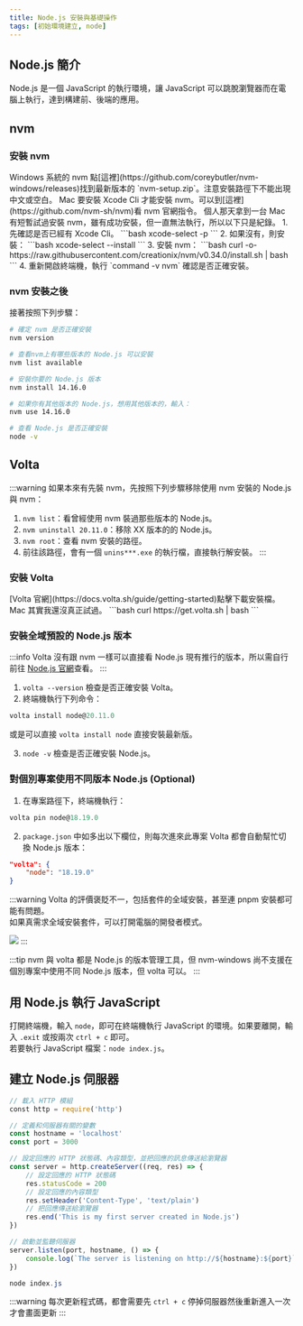 ```yaml
---
title: Node.js 安裝與基礎操作
tags: [初始環境建立, node]
---
```


## Node.js 簡介
Node.js 是一個 JavaScript 的執行環境，讓 JavaScript 可以跳脫瀏覽器而在電腦上執行，達到構建前、後端的應用。

## nvm
### 安裝 nvm
<Tabs>
  <TabItem value="windows" label="Windows" default>
    Windows 系統的 nvm 點[這裡](https://github.com/coreybutler/nvm-windows/releases)找到最新版本的 `nvm-setup.zip`。注意安裝路徑下不能出現中文或空白。
  </TabItem>
  <TabItem value="mac" label="Mac">
    Mac 要安裝 Xcode Cli 才能安裝 nvm。可以到[這裡](https://github.com/nvm-sh/nvm)看 nvm 官網指令。  
    個人那天拿到一台 Mac 有短暫試過安裝 nvm，雖有成功安裝，但一直無法執行，所以以下只是紀錄。
    1. 先確認是否已經有 Xcode Cli。
    ```bash
    xcode-select -p
    ```
    2. 如果沒有，則安裝：
    ```bash
    xcode-select --install
    ```
    3. 安裝 nvm：
    ```bash
    curl -o- https://raw.githubusercontent.com/creationix/nvm/v0.34.0/install.sh | bash
    ```
    4. 重新開啟終端機，執行 `command -v nvm` 確認是否正確安裝。
  </TabItem>
</Tabs>

### nvm 安裝之後
接著按照下列步驟：
```bash title="terminal"
# 確定 nvm 是否正確安裝
nvm version

# ​查看nvm上有哪些版本的 Node.js 可以安裝
nvm list available

# 安裝你要的 Node.js 版本
nvm install 14.16.0

# 如果你有其他版本的 Node.js，想用其他版本的，輸入：
​nvm use 14.16.0

# 查看 Node.js 是否正確安裝
node -v​
```

## Volta
:::warning
如果本來有先裝 nvm，先按照下列步驟移除使用 nvm 安裝的 Node.js 與 nvm：  
1. `nvm list`：看曾經使用 nvm 裝過那些版本的 Node.js。
2. `nvm uninstall 20.11.0`：移除 XX 版本的的 Node.js。
3. `nvm root`：查看 nvm 安裝的路徑。
4. 前往該路徑，會有一個 `unins***.exe` 的執行檔，直接執行解安裝。
:::

### 安裝 Volta
<Tabs>
  <TabItem value="windows" label="Windows" default>
    [Volta 官網](https://docs.volta.sh/guide/getting-started)點擊下載安裝檔。
  </TabItem>
  <TabItem value="mac" label="Mac">
    Mac 其實我還沒真正試過。
    ```bash
    curl https://get.volta.sh | bash
    ```
  </TabItem>
</Tabs>

### 安裝全域預設的 Node.js 版本
:::info
Volta 沒有跟 nvm 一樣可以直接看 Node.js 現有推行的版本，所以需自行前往 [Node.js 官網](https://nodejs.org/en)查看。
:::
1. `volta --version` 檢查是否正確安裝 Volta。
2. 終端機執行下列命令：
```powershell
volta install node@20.11.0
```
或是可以直接 `volta install node` 直接安裝最新版。

3. `node -v` 檢查是否正確安裝 Node.js。

### 對個別專案使用不同版本 Node.js (Optional)
1. 在專案路徑下，終端機執行：
```powershell
volta pin node@18.19.0
```
2. `package.json` 中如多出以下欄位，則每次進來此專案 Volta 都會自動幫忙切換 Node.js 版本：
```json title='package.json'
"volta": {
    "node": "18.19.0"
}
```
:::warning
Volta 的評價褒貶不一，包括套件的全域安裝，甚至連 pnpm 安裝都可能有問題。  
如果真需求全域安裝套件，可以打開電腦的開發者模式。

![](./assets/develop-mode.jpg)
:::

:::tip
nvm 與 volta 都是 Node.js 的版本管理工具，但 nvm-windows 尚不支援在個別專案中使用不同 Node.js 版本，但 volta 可以。
:::

## 用 Node.js 執行 JavaScript
打開終端機，輸入 `node`，即可在終端機執行 JavaScript 的環境。如果要離開，輸入 `.exit` 或按兩次 `ctrl + c` 即可。  
若要執行 JavaScript 檔案：`node index.js`。

## 建立 Node.js 伺服器
```js title="index.js"
// 載入 HTTP 模組
​const http = require('http')

// 定義和伺服器有關的變數​
const hostname = 'localhost'
const port = 3000

// 設定回應的 HTTP 狀態碼、內容類型，並把回應的訊息傳送給瀏覽器
const server = http.createServer((req, res) => {
    // 設定回應的 HTTP 狀態碼
    res.statusCode = 200
    // 設定回應的內容類型
    res.setHeader('Content-Type', 'text/plain')
    // 把回應傳送給瀏覽器
    res.end('This is my first server created in Node.js')
})

// 啟動並監聽伺服器​
server.listen(port, hostname, () => {
    console.log(`The server is listening on http://${hostname}:${port}`)
})
```
```powershell title="terminal"
node index.js
```
:::warning
每次更新程式碼，都會需要先 `ctrl + c` 停掉伺服器然後重新進入一次才會畫面更新
:::